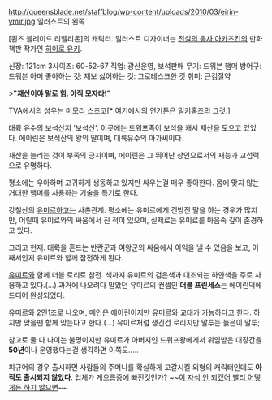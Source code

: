 http://queensblade.net/staffblog/wp-content/uploads/2010/03/eirin-ymir.jpg
일러스트의 왼쪽

[퀸즈 블레이드 리벨리온]의 캐릭터. 일러스트 디자이너는 [[전설의 총사 아카즈킨]]의 만화책판 작가인 [[히이로 유키]].

신장: 121cm
3사이즈: 60-52-67
직업: 광산운영, 보석판매
무기: 드워븐 햄머
방어구: 드워븐 아머
좋아하는 것: 재보
싫어하는 것: 그로테스크한 것
취미: 근검절약

>'''"재산이야 말로 힘. 아직 모자라!"'''

TVA에서의 성우는 [[미모리 스즈코]][* 여기에서의 연기톤은 밀키홈즈의 그것.]

대륙 유수의 보석산지 '보석산'. 이곳에는 드워프족이 보석을 캐서 재산을 모으고 있었다. 에이린은 보석산의 왕의 딸이며, 대륙유수의 아가씨이다.

재산을 늘리는 것이 부족의 긍지이며, 에이린은 그 뛰어난 상인으로서의 재능과 교섭력으로 유명하다.

평소에는 우아하며 고귀하게 생동하고 있지만 싸우는걸 매우 좋아한다. 몸에 맞지 않는 거대한 햄머를 사용하는 기술을 특기로 한다.

강철산의 [[유미르]]하고는 사촌관계. 평소에는 유미르에게 건방진 말을 하는 경우가 많지만, 어릴때 유미르와의 싸움에서 진 적이 있으며, 실제로는 유미르를 마음속 깊이 존경하고 있다.

그리고 현재. 대륙을 흔드는 반란군과 여왕군의 싸움에서 이익을 낼 수 있음을 보고, 어째서인지 유미르와 함께 참전하게 된다.

[[유미르]]와 함께 더블 로리로 참전. 색까지 유미르의 검은색과 대조되는 하얀색을 주로 사용하고 있다.(…) 과거에 나오려다 말았던 유미르의 컨셉인 '''더블 프린세스'''는 에이린덕에 드디어 완성되었다.

유미르와 2인1조로 나오며, 메인은 에이린이지만 유미르와 교대가 가능하다고 한다. 하지만 맞을땐 함께 맞는다고 한다.(…) 유미르처럼 생긴건 로리지만 말투는 늙은이 말투;

참고로 둘 다 나이는 불명이지만 유미르가 아버지인 드워프왕에게서 위임받은 대장간을 '''50년'''이나 운영했다는걸 생각하면 이쪽도.....

피규어의 경우 출시하면 사람들의 주머니를 확실하게 고갈시킬 외형의 캐릭터인데도 '''아직도 출시되지 않았다'''. 업체가 게으름증에 빠진것인가? ~~[[이 자식 안 되겠어 빨리 어떻게든 하지 않으면]]~~
